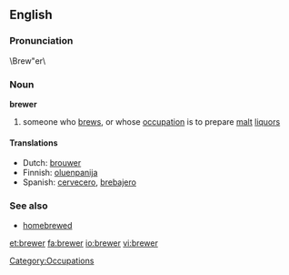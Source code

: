 {{see|Brewer}}
==English==
===Pronunciation===
\Brew"er\
===Noun===
'''brewer'''
# someone who [[brew]]s, or whose [[occupation]] is to prepare [[malt]] [[liquor]]s

====Translations====
*Dutch: [[brouwer]]
*Finnish: [[oluenpanija]]
*Spanish: [[cervecero]], [[brebajero]]

===See also===
* [[homebrewed]]

[[Category:Occupations]]

[[et:brewer]]
[[fa:brewer]]
[[io:brewer]]
[[vi:brewer]]